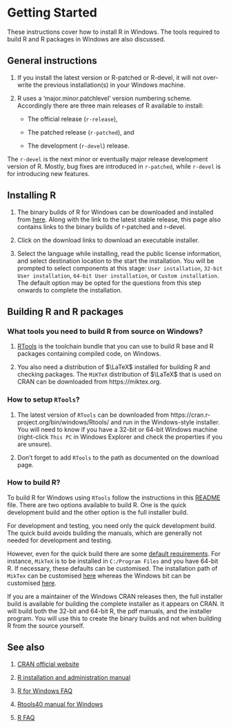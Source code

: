 # Getting Started 

These instructions cover how to install R in Windows. The tools required to build R and R packages in Windows are also discussed.

## General instructions

1. If you install the latest version or R-patched or R-devel, it will not over-write the previous installation(s) in your Windows machine.

2. R uses a ‘major.minor.patchlevel’ version numbering scheme. Accordingly there are three main releases of R available to install:

   * The official release (`r-release`), 

   * The patched release (`r-patched`), and

   * The development (`r-devel`) release. 

The `r-devel` is the next minor or eventually major release development version of R. Mostly, bug fixes are introduced in `r-patched`, while `r-devel` is for introducing new features.

## Installing R

1. The binary builds of R for Windows can be downloaded and installed from [here](https://cran.r-project.org/bin/windows/base/). Along with the link to the latest stable release, this page also contains links to the binary builds of r-patched and r-devel. 

2. Click on the download links to download an executable installer.

3. Select the language while installing, read the public license information, and select destination location to the start the installation. You will be prompted to select components at this stage: `User installation`, `32-bit User installation`, `64-bit User installation`, or `Custom installation`. The default option may be opted for the questions from this step onwards to complete the installation. 

## Building R and R packages

### What tools you need to build R from source on Windows?

1. [RTools](https://github.com/r-windows/docs/blob/master/faq.md#what-is-rtools) is the toolchain bundle that you can use to build R base and R packages containing compiled code, on Windows.

2. You also need a distribution of $\LaTeX$ installed for building R and checking packages. The `MiKTeX` distribution of $\LaTeX$ that is used on CRAN can be downloaded from https://miktex.org.

### How to setup `RTools`?

1. The latest version of `RTools` can be downloaded from https://cran.r-project.org/bin/windows/Rtools/ and run in the Windows-style installer. You will need to know if you have a 32-bit or 64-bit Windows machine (right-click `This PC` in Windows Explorer and check the properties if you are unsure).

2. Don't forget to add `RTools` to the path as documented on the download page.

### How to build R?

To build R for Windows using `RTools` follow the instructions in this [README](https://github.com/r-windows/r-base#readme) file. There are two options available to build R. One is the quick development build and the other option is the full installer build.

For development and testing, you need only the quick development build. The quick build avoids building the manuals, which are generally not needed for development and testing. 

However, even for the quick build there are some [default requirements](https://github.com/r-windows/r-base/blob/master/quick-build.sh). For instance, `MikTeX` is to be installed in `C:/Program Files` and you have 64-bit R. If necessary, these defaults can be customised. The installation path of `MikTex` can be customised [here](https://github.com/r-windows/r-base/blob/50a229fc76c50a5fb42c0daa367466aaf2318171/quick-build.sh#L13) whereas the Windows bit can be customised [here](https://github.com/r-windows/r-base/blob/50a229fc76c50a5fb42c0daa367466aaf2318171/quick-build.sh#L6).

If you are a maintainer of the Windows CRAN releases then, the full installer build is available for building the complete installer as it appears on CRAN. It will build both the 32-bit and 64-bit R, the pdf manuals, and the installer program. You will use this to create the binary builds and not when building R from the source yourself.

## See also

1. [CRAN official website](https://cran.r-project.org)

2. [R installation and administration manual](https://cran.r-project.org/doc/manuals/r-patched/R-admin.html)

3. [R for Windows FAQ](https://cran.r-project.org/bin/windows/base/rw-FAQ.html)

4. [Rtools40 manual for Windows](https://cran.r-project.org/bin/windows/Rtools/)

5. [R FAQ](https://cran.r-project.org/doc/FAQ/R-FAQ.html)
